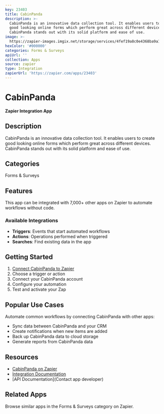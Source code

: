 ```yaml
---
key: 23403
title: CabinPanda
description: >-
  CabinPanda is an innovative data collection tool. It enables users to create
  good looking online forms which perform great across different devices.
  CabinPanda stands out with its solid platform and ease of use.
image: >-
  https://zapier-images.imgix.net/storage/services/4fef19a8c0e4368ba9a1dcf60d3fad32.png?auto=format%2Ccompress&ixlib=python-3.0.0&q=50
hexColor: '#000000'
categories: Forms & Surveys
apiUrl: ''
collection: Apps
source: zapier
type: Integration
zapierUrl: 'https://zapier.com/apps/23403'
---
```

# CabinPanda

**Zapier Integration App**

## Description

CabinPanda is an innovative data collection tool. It enables users to create good looking online forms which perform great across different devices. CabinPanda stands out with its solid platform and ease of use.

## Categories

Forms & Surveys

## Features

This app can be integrated with 7,000+ other apps on Zapier to automate workflows without code.

### Available Integrations

- **Triggers**: Events that start automated workflows
- **Actions**: Operations performed when triggered
- **Searches**: Find existing data in the app

## Getting Started

1. [Connect CabinPanda to Zapier](https://zapier.com/apps/23403)
2. Choose a trigger or action
3. Connect your CabinPanda account
4. Configure your automation
5. Test and activate your Zap

## Popular Use Cases

Automate common workflows by connecting CabinPanda with other apps:

- Sync data between CabinPanda and your CRM
- Create notifications when new items are added
- Back up CabinPanda data to cloud storage
- Generate reports from CabinPanda data

## Resources

- [CabinPanda on Zapier](https://zapier.com/apps/23403)
- [Integration Documentation](https://zapier.com/apps/23403/integrations)
- [API Documentation](Contact app developer)

## Related Apps

Browse similar apps in the Forms & Surveys category on Zapier.
